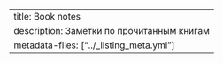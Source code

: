 ---
title: Book notes
description: Заметки по прочитанным книгам
metadata-files: ["../_listing_meta.yml"]
---